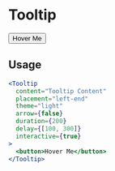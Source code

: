 
<Meta title="Components|Tooltips" />

# Tooltip

<Story name="Tooltip">
  <div>
    <Tooltip
      content="Tooltip Content"
      placement="left-end"
      theme="dark"
      arrow={false}
      duration={200}
      delay={[100, 300]}
      interactive={true}
    >
      <button>Hover Me</button>
    </Tooltip>
  </div>
</Story>

<Props of={Tooltip} />

## Usage

```jsx
<Tooltip
  content="Tooltip Content"
  placement="left-end"
  theme="light"
  arrow={false}
  duration={200}
  delay={[100, 300]}
  interactive={true}
>
  <button>Hover Me</button>
</Tooltip>
```
